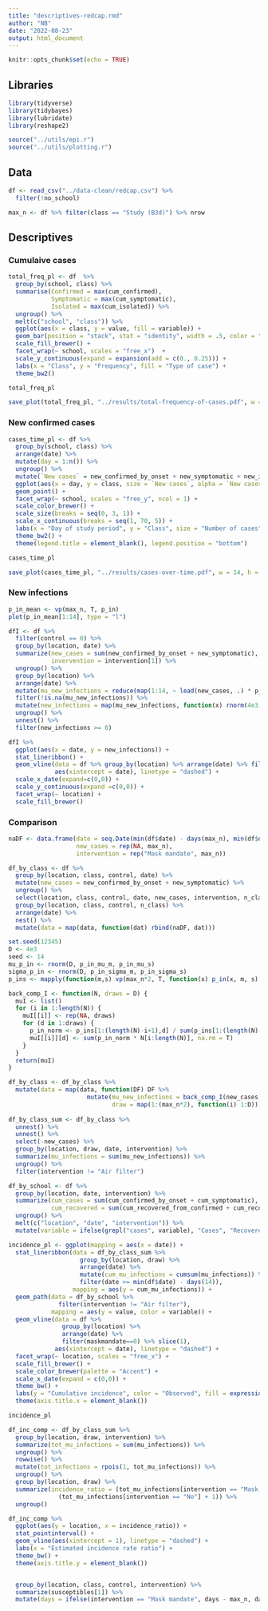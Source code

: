 ```yaml
---
title: "descriptives-redcap.rmd"
author: "NB"
date: "2022-08-23"
output: html_document
---
```


```r
knitr::opts_chunk$set(echo = TRUE)
```


## Libraries

```r
library(tidyverse)
library(tidybayes)
library(lubridate)
library(reshape2)

source("../utils/epi.r")
source("../utils/plotting.r")
```


## Data

```r
df <- read_csv("../data-clean/redcap.csv") %>%
  filter(!no_school)

max_n <- df %>% filter(class == "Study (B3d)") %>% nrow
```


## Descriptives

### Cumulaive cases

```r
total_freq_pl <- df  %>%
  group_by(school, class) %>%
  summarise(Confirmed = max(cum_confirmed),
            Symptomatic = max(cum_symptomatic),
            Isolated = max(cum_isolated)) %>%
  ungroup() %>%
  melt(c("school", "class")) %>%
  ggplot(aes(x = class, y = value, fill = variable)) +
  geom_bar(position = "stack", stat = "identity", width = .5, color = "black") +
  scale_fill_brewer() +
  facet_wrap(~ school, scales = "free_x")  +
  scale_y_continuous(expand = expansion(add = c(0., 0.25))) +
  labs(x = "Class", y = "Frequency", fill = "Type of case") +
  theme_bw2()

total_freq_pl

save_plot(total_freq_pl, "../results/total-frequency-of-cases.pdf", w = 14, h = 6)
``` 

### New confirmed cases

```r
cases_time_pl <- df %>%
  group_by(school, class) %>%
  arrange(date) %>%
  mutate(day = 1:n()) %>%
  ungroup() %>%
  mutate(`New cases` = new_confirmed_by_onset + new_symptomatic + new_isolated) %>% 
  ggplot(aes(x = day, y = class, size = `New cases`, alpha = `New cases`)) +
  geom_point() +
  facet_wrap(~ school, scales = "free_y", ncol = 1) +
  scale_color_brewer() +
  scale_size(breaks = seq(0, 3, 1)) +
  scale_x_continuous(breaks = seq(1, 70, 5)) +
  labs(x = "Day of study period", y = "Class", size = "Number of cases", alpha = "Number of cases") +
  theme_bw2() +
  theme(legend.title = element_blank(), legend.position = "bottom")

cases_time_pl

save_plot(cases_time_pl, "../results/cases-over-time.pdf", w = 14, h = 10)
```

### New infections

```r
p_in_mean <- vp(max_n, T, p_in)
plot(p_in_mean[1:14], type = "l")

dfI <- df %>%
  filter(control == 0) %>%
  group_by(location, date) %>%
  summarize(new_cases = sum(new_confirmed_by_onset + new_symptomatic),
            invervention = intervention[1]) %>%
  ungroup() %>%
  group_by(location) %>%
  arrange(date) %>%
  mutate(mu_new_infections = reduce(map(1:14, ~ lead(new_cases, .) * p_in_mean[.]), `+`)) %>%
  filter(!is.na(mu_new_infections)) %>%
  mutate(new_infections = map(mu_new_infections, function(x) rnorm(4e3, x, sqrt(x)))) %>%
  ungroup() %>%
  unnest() %>%
  filter(new_infections >= 0)

dfI %>%
  ggplot(aes(x = date, y = new_infections)) +
  stat_lineribbon() +
  geom_vline(data = df %>% group_by(location) %>% arrange(date) %>% filter(maskmandate==0) %>% slice(1),
             aes(xintercept = date), linetype = "dashed") +
  scale_x_date(expand=c(0,0)) +
  scale_y_continuous(expand =c(0,0)) +
  facet_wrap(~ location) +
  scale_fill_brewer()
```

### Comparison

```r
naDF <- data.frame(date = seq.Date(min(df$date) - days(max_n), min(df$date) - days(1), by = "1 day"),
                   new_cases = rep(NA, max_n),
                   intervention = rep("Mask mandate", max_n))

df_by_class <- df %>%
  group_by(location, class, control, date) %>%
  mutate(new_cases = new_confirmed_by_onset + new_symptomatic) %>%
  ungroup() %>%
  select(location, class, control, date, new_cases, intervention, n_class) %>%
  group_by(location, class, control, n_class) %>%
  arrange(date) %>%
  nest() %>%
  mutate(data = map(data, function(dat) rbind(naDF, dat)))

set.seed(12345)
D <- 4e3
seed <- 14
mu_p_in <- rnorm(D, p_in_mu_m, p_in_mu_s)
sigma_p_in <- rnorm(D, p_in_sigma_m, p_in_sigma_s)
p_ins <- mapply(function(m,s) vp(max_n*2, T, function(x) p_in(x, m, s) ), m = mu_p_in, s = sigma_p_in)

back_comp_I <- function(N, draws = D) {
  muI <- list()
  for (i in 1:length(N)) {
    muI[[i]] <- rep(NA, draws)
    for (d in 1:draws) {
      p_in_norm <- p_ins[1:(length(N)-i+1),d] / sum(p_ins[1:(length(N)-i+1),d])
      muI[[i]][d] <- sum(p_in_norm * N[i:length(N)], na.rm = T)
    }
  } 
  return(muI)
}

df_by_class <- df_by_class %>%
  mutate(data = map(data, function(DF) DF %>% 
                      mutate(mu_new_infections = back_comp_I(new_cases),
                             draw = map(1:(max_n*2), function(i) 1:D)))) 
  
df_by_class_sum <- df_by_class %>%
  unnest() %>%
  unnest() %>%
  select(-new_cases) %>%
  group_by(location, draw, date, intervention) %>%
  summarize(mu_infections = sum(mu_new_infections)) %>%
  ungroup() %>%
  filter(intervention != "Air filter") 
```


```r
df_by_school <- df %>%
  group_by(location, date, intervention) %>%
  summarize(cum_cases = sum(cum_confirmed_by_onset + cum_symptomatic),
            cum_recovered = sum(cum_recovered_from_confirmed + cum_recovered_from_symptomatic)) %>%
  ungroup() %>%
  melt(c("location", "date", "intervention")) %>%
  mutate(variable = ifelse(grepl("cases", variable), "Cases", "Recovered"))

incidence_pl <- ggplot(mapping = aes(x = date)) +
  stat_lineribbon(data = df_by_class_sum %>% 
                    group_by(location, draw) %>% 
                    arrange(date) %>%
                    mutate(cum_mu_infections = cumsum(mu_infections)) %>%
                    filter(date >= min(df$date) - days(14)), 
                  mapping = aes(y = cum_mu_infections)) +
  geom_path(data = df_by_school %>%
              filter(intervention != "Air filter"), 
            mapping = aes(y = value, color = variable)) +
  geom_vline(data = df %>% 
               group_by(location) %>% 
               arrange(date) %>% 
               filter(maskmandate==0) %>% slice(1),
             aes(xintercept = date), linetype = "dashed") +
  facet_wrap(~ location, scales = "free_x") +
  scale_fill_brewer() +
  scale_color_brewer(palette = "Accent") +
  scale_x_date(expand = c(0,0)) +
  theme_bw() +
  labs(y = "Cumulative incidence", color = "Observed", fill = expression(mu[Infections])) +
  theme(axis.title.x = element_blank())

incidence_pl
```

```r
df_inc_comp <- df_by_class_sum %>%
  group_by(location, draw, intervention) %>%
  summarize(tot_mu_infections = sum(mu_infections)) %>%
  ungroup() %>%
  rowwise() %>%
  mutate(tot_infections = rpois(1, tot_mu_infections)) %>%
  ungroup() %>%
  group_by(location, draw) %>%
  summarize(incidence_ratio = (tot_mu_infections[intervention == "Mask mandate"] + 1) /
              (tot_mu_infections[intervention == "No"] + 1)) %>%
  ungroup()

df_inc_comp %>%
  ggplot(aes(y = location, x = incidence_ratio)) +
  stat_pointinterval() +
  geom_vline(aes(xintercept = 1), linetype = "dashed") +
  labs(x = "Estimated incidence rate ratio") +
  theme_bw() +
  theme(axis.title.y = element_blank())


  group_by(location, class, control, intervention) %>%
  summarize(susceptibles[1]) %>%
  mutate(days = ifelse(intervention == "Mask mandate", days - max_n, days)) 
```
